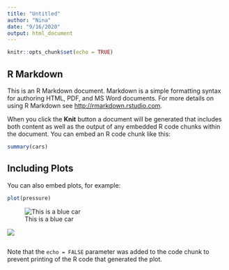 ```yaml
---
title: "Untitled"
author: "Nina"
date: "9/16/2020"
output: html_document
---
```


```r
knitr::opts_chunk$set(echo = TRUE)
```

## R Markdown

This is an R Markdown document. Markdown is a simple formatting syntax for authoring HTML, PDF, and MS Word documents. For more details on using R Markdown see <http://rmarkdown.rstudio.com>.

When you click the **Knit** button a document will be generated that includes both content as well as the output of any embedded R code chunks within the document. You can embed an R code chunk like this:

```r
summary(cars)
```

## Including Plots

You can also embed plots, for example:

```r
plot(pressure)
```

![This is a blue car](https://media.wired.com/photos/5d09594a62bcb0c9752779d9/master/w_2560%2Cc_limit/Transpo_G70_TA-518126.jpg)


![](/Users/nt246/github/NTRES6940-data-science/img/red_car.jpg)

```r

```


Note that the `echo = FALSE` parameter was added to the code chunk to prevent printing of the R code that generated the plot.
